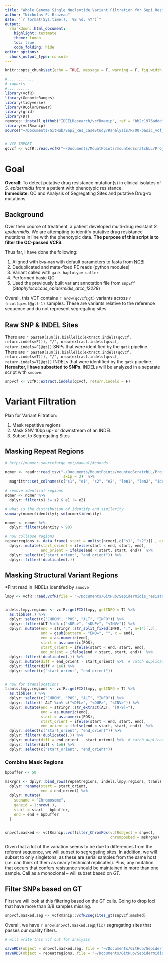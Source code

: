 ```yaml
---
title: "Whole Genome Single Nucleotide Variant Filtration for Sepi Resistance"
author: "Nicholas F. Brazeau"
date: "`r format(Sys.time(), '%B %d, %Y')`"
output:
  rmarkdown::html_document:
    highlight: textmate
    theme: lumen
    toc: true
    code_folding: hide
editor_options: 
  chunk_output_type: console
---
```



```r
knitr::opts_chunk$set(echo = TRUE, message = F, warning = F, fig.width = 10, fig.height = 7, results = 'hide')

#............
# imports
#..........
library(vcfR)
library(GenomicRanges)
library(tidyverse)
library(RColorBrewer)
library(grid)
library(DT)
remotes::install_github("IDEELResearch/vcfRmanip", ref = "bb2c1976adddffcde7d088252ea0f0e6a3c2ceb8")
library(vcfRmanip)
source("~/Documents/GitHub/Sepi_Res_CaseStudy/Ranalysis/R/00-basic_vcf_manipulations.R")


# VCF IMPORT
qcvcf <- vcfR::read.vcfR("~/Documents/MountPoints/mountedScratchLL/Projects/Sepi_Res_CaseStudy/variants/Sepi_Res_CaseStudy_HaploCaller_joint.ann.vcf", verbose = F)

```


# Goal 
**Overall**: To detect putative drug resistance mutation(s) in clinical isolates of _S. epidermidis_ from a patient with phenotypic resistance.   
**Immediate**: QC and Analysis of Segregating Sites and putative Drug-rx mutations.

## Background
Over their course of treatment, a patient developed multi-drug resistant _S. epidermidis_. We are attempting to identify putative drug resistance mutations in line with the phenotypic data. **The purpose of this script is to filter the QC-passed VCFS**. 

 Thus far, I have done the following: 

1. Aligned with `bwa-mem` with default parameters to fasta from [NCBI](https://www.ncbi.nlm.nih.gov/genome/155?genome_assembly_id=299299)
2. Deduplicated and mate-fixed PE reads (python modules)
3. Variant called with `gatk haplotype caller`
4. Performed basic QC 
4. Used the previously built variant annotation file from `snpEff` (*Staphylococcus_epidermidis_atcc_12228*)



Overall, this VCF contains `r nrow(qcvcf@gt)` variants across `r (ncol(qcvcf@gt)-1)` samples. These are variants relative to the reference sequence and do not represent segregating sites.

## Raw SNP & INDEL Sites
There are `r paste0(sum(is.biallelic(extract.indels(qcvcf, return.indels=F))), "/", nrow(extract.indels(qcvcf, return.indels=F)@gt))` SNPs that were identified by the `gatk` pipeline.    
There are `r paste0(sum(is.biallelic(extract.indels(qcvcf, return.indels=T))), "/", nrow(extract.indels(qcvcf, return.indels=T)@gt))` INDELs that were identified by the `gatk` pipeline.    
**Hereafter, I have subsetted to SNPs**. INDELs will be analyzed in a separate script with `smoove`. 

```r
snpvcf <- vcfR::extract.indels(qcvcf, return.indels = F)
```

# Variant Filtration

Plan for Variant Filtration: 

1. Mask repetitive regions
2. Mask SNV 10bp up- or downstream of an INDEL
3. Subset to Segregating Sites 


## Masking Repeat Regions
```r
# http://mummer.sourceforge.net/manual/#coords

ncmer <- readr::read_tsv("~/Documents/MountPoints/mountedScratchLL/Projects/Sepi_Res_CaseStudy/Sepi_Res_CaseStudy.coords",
                          skip = 3)  %>% 
  magrittr::set_colnames(c("s1", "e1", "s2", "e2", "len1", "len2", "identity", "tag"))

# remove identical regions
ncmer <- ncmer %>% 
  dplyr::filter(s1 != s2 & e1 != e2) 

# what is the distribution of identify and similarity
summary(ncmer$identity); sd(ncmer$identity)

ncmer <- ncmer %>% 
  dplyr::filter(identity > 90) 

# now collapse regions
repeatregions <- data.frame( start = unlist(ncmer[,c("s1", "s2")]) , end = unlist(ncmer[, c("e1", "e2")]) ) %>% 
  dplyr::mutate(start_orient = ifelse(start < end, start, end),
                end_orient = ifelse(end < start, start, end))  %>% 
  dplyr::select(c("start_orient", "end_orient")) %>% 
  dplyr::filter(!duplicated(.)) 

```


## Masking Structural Variant Regions
*First read in INDELs identifed by `smoove` 

```r

lmpy <- vcfR::read.vcfR(file = "~/Documents/GitHub/Sepidermidis_resistance_hosp/lumpy/bamrefs/sepi_clincases-smoove.genotyped.vcf.gz")


indels.lmpy.regions <- vcfR::getFIX(lmpy, getINFO = T) %>% 
  as.tibble(.) %>% 
  dplyr::select(c("CHROM", "POS", "ALT", "INFO")) %>% 
  dplyr::filter(ALT %in% c("<DEL>", "<DUP>", "<INV>")) %>% 
  dplyr::mutate(end = stringr::str_split_fixed(INFO, ";", n=14)[,3],
                end = gsub(pattern = "END=", "", x = end),
                end = as.numeric(end),
                start = as.numeric(POS),
                start_orient = ifelse(start < end, start, end),
                end_orient = ifelse(end < start, start, end))  %>% 
  dplyr::filter(!duplicated(.)) %>% 
  dplyr::mutate(diff = end_orient - start_orient) %>%  # catch duplication events that are due to circular chomosomes
  dplyr::filter(diff < 1e6) %>% 
  dplyr::select(c("start_orient", "end_orient")) 


# now for translocations
tranls.lmpy.regions <- vcfR::getFIX(lmpy, getINFO = T) %>% 
  as.tibble(.) %>% 
  dplyr::select(c("CHROM", "POS", "ALT", "INFO")) %>% 
  dplyr::filter(! ALT %in% c("<DEL>", "<DUP>", "<INV>")) %>% 
  dplyr::mutate(end = stringr::str_extract(ALT, "[0-9]+"),
                end = as.numeric(end),
                start = as.numeric(POS),
                start_orient = ifelse(start < end, start, end),
                end_orient = ifelse(end < start, start, end))  %>% 
  dplyr::select(c("start_orient", "end_orient")) %>% 
  dplyr::filter(!duplicated(.)) %>% 
  dplyr::mutate(diff = end_orient - start_orient) %>%  # catch duplication events that are due to circular chomosomes
  dplyr::filter(diff < 1e6) %>% 
  dplyr::select(c("start_orient", "end_orient")) 


```


### Combine Mask Regions
```r
 
bpbuffer <- 50

mskrgns <- dplyr::bind_rows(repeatregions, indels.lmpy.regions, tranls.lmpy.regions) %>% 
  dplyr::rename(start = start_orient,
                end = end_orient) %>% 
  dplyr::mutate(
    seqname = "Chromosome",
    geneid = 1:nrow(.),
    start = start - bpbuffer,
    end = end + bpbuffer 
  ) 


snpvcf.masked <- vcfRmanip::vcffilter_ChromPos(vcfRobject = snpvcf,
                                               chromposbed = mskrgns)


```


Given that a lot of the variation seems to be due to differences from the referent sequence, we will subset to segregating sites. In addition, we will subset to only  singletons, as these are serial samples from the same host (i.e. can think of them as nearly technical replicates). Plus, any mutation that occurs that confers resistance should be maintained in more than one sample. Call as a monoclonal -- will subset based on _GT_. 

## Filter SNPs based on GT
First we will look at this filtering based on the GT calls. Going to drop loci that have more than 3/8 samples missing. 
```r

snpvcf.masked.seg <- vcfRmanip::vcfR2segsites_gt(snpvcf.masked)


```

Overall, we have `r nrow(snpvcf.masked.seg@fix)` segregating sites that passes our quality filters. 


```r
# will write this vcf out for analysis

saveRDS(object = snpvcf.masked.seg, file = "~/Documents/GitHub/Sepidermidis_resistance_hosp/Ranalysis/data/Sepi_QC_variantfile.RDS")
saveRDS(object = repeatregions, file = "~/Documents/GitHub/Sepidermidis_resistance_hosp/Ranalysis/data/repeat_regions.RDS")


```
